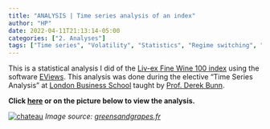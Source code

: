 ```yaml
---
title: "ANALYSIS | Time series analysis of an index"
author: "HP"
date: 2022-04-11T21:13:14-05:00
categories: ["2. Analyses"]
tags: ["Time series", "Volatility", "Statistics", "Regime switching", "EViews"]
---
```


This is a statistical analysis I did of the <a href="https://www.liv-ex.com/news-insights/indices/" target="_blank">Liv-ex Fine Wine 100 index</a> using the software <a href="https://www.eviews.com/home.html" target="_blank">EViews</a>. This analysis was done during the elective "Time Series Analysis" at <a href="https://www.london.edu/" target="_blank">London Business School</a> taught by <a href="https://www.london.edu/faculty-and-research/faculty-profiles/b/bunn-dw" target="_blank">Prof. Derek Bunn</a>.

**Click <a href="https://hppersonalwebsite.com/time_series_liv_ex_benchmark.pdf" target="_blank">here</a> or on the picture below to view the analysis.**

[![chateau](https://hppersonalwebsite.com/chateau.jpg)](https://hppersonalwebsite.com/time_series_liv_ex_benchmark.pdf)
*Image source: <a href="https://greensandgrapes.fr" target="_blank">greensandgrapes.fr</a>*